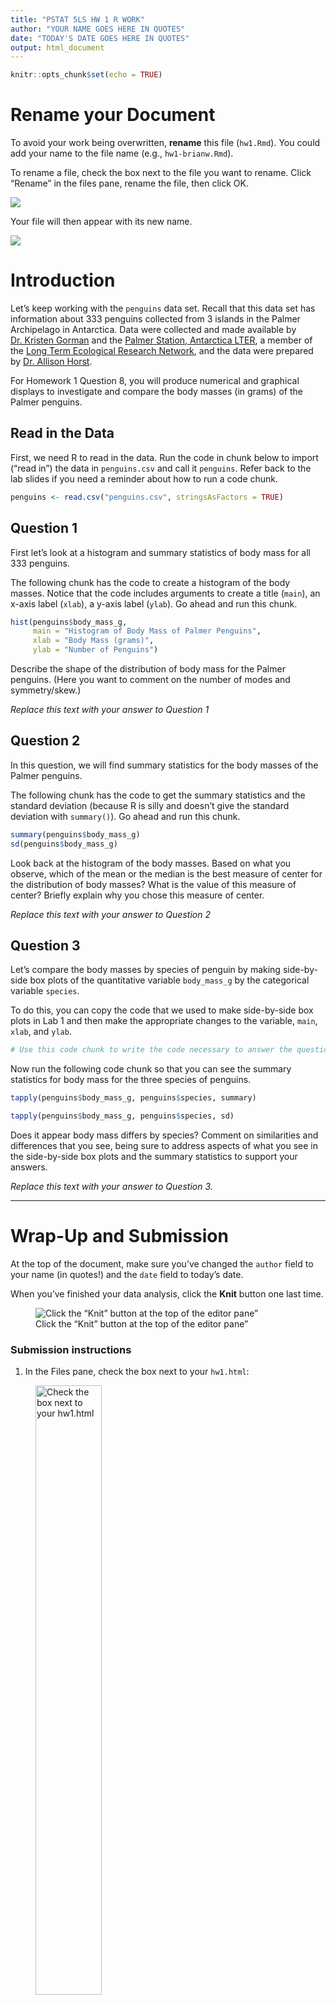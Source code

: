 ```yaml
---
title: "PSTAT 5LS HW 1 R WORK"
author: "YOUR NAME GOES HERE IN QUOTES"
date: "TODAY'S DATE GOES HERE IN QUOTES"
output: html_document
---
```


```r
knitr::opts_chunk$set(echo = TRUE)
```

# Rename your Document

To avoid your work being overwritten, **rename** this file (`hw1.Rmd`). You could add your name to the file name (e.g., `hw1-brianw.Rmd`).

To rename a file, check the box next to the file you want to rename. Click "Rename" in the files pane, rename the file, then click OK.

![](assets/images/hw1_beforeRename.png)

Your file will then appear with its new name.

![](assets/images/hw1_afterRename.png)

# Introduction

Let's keep working with the `penguins` data set. Recall that this data set has information about 333 penguins collected from 3 islands in the Palmer Archipelago in Antarctica. Data were collected and made available by [Dr. Kristen Gorman](https://www.uaf.edu/cfos/people/faculty/detail/kristen-gorman.php) and the [Palmer Station, Antarctica LTER](https://pal.lternet.edu/), a member of the [Long Term Ecological Research Network](https://lternet.edu/), and the data were prepared by [Dr. Allison Horst](https://github.com/allisonhorst/palmerpenguins).

For Homework 1 Question 8, you will produce numerical and graphical displays to investigate and compare the body masses (in grams) of the Palmer penguins.

## Read in the Data

First, we need R to read in the data. Run the code in chunk below to import ("read in") the data in `penguins.csv` and call it `penguins`. Refer back to the lab slides if you need a reminder about how to run a code chunk.

```r

penguins <- read.csv("penguins.csv", stringsAsFactors = TRUE)

```

## Question 1

First let's look at a histogram and summary statistics of body mass for all 333 penguins.

The following chunk has the code to create a histogram of the body masses. Notice that the code includes arguments to create a title (`main`), an x-axis label (`xlab`), a y-axis label (`ylab`). Go ahead and run this chunk.

```r
hist(penguins$body_mass_g, 
     main = "Histogram of Body Mass of Palmer Penguins", 
     xlab = "Body Mass (grams)", 
     ylab = "Number of Penguins")
```

Describe the shape of the distribution of body mass for the Palmer penguins. (Here you want to comment on the number of modes and symmetry/skew.)

*Replace this text with your answer to Question 1*

## Question 2

In this question, we will find summary statistics for the body masses of the Palmer penguins.

The following chunk has the code to get the summary statistics and the standard deviation (because R is silly and doesn't give the standard deviation with `summary()`). Go ahead and run this chunk.

```r
summary(penguins$body_mass_g)
sd(penguins$body_mass_g)

```

Look back at the histogram of the body masses. Based on what you observe, which of the mean or the median is the best measure of center for the distribution of body masses? What is the value of this measure of center? Briefly explain why you chose this measure of center.

*Replace this text with your answer to Question 2*

## Question 3

Let's compare the body masses by species of penguin by making side-by-side box plots of the quantitative variable `body_mass_g` by the categorical variable `species`.

To do this, you can copy the code that we used to make side-by-side box plots in Lab 1 and then make the appropriate changes to the variable, `main`, `xlab`, and `ylab`.

```r
# Use this code chunk to write the code necessary to answer the question. Do not start your code on this line, and do not start your code with # (this is a comment, R will ignore it).


```

Now run the following code chunk so that you can see the summary statistics for body mass for the three species of penguins.

```r

tapply(penguins$body_mass_g, penguins$species, summary)

tapply(penguins$body_mass_g, penguins$species, sd)

```

Does it appear body mass differs by species? Comment on similarities and differences that you see, being sure to address aspects of what you see in the side-by-side box plots and the summary statistics to support your answers.

*Replace this text with your answer to Question 3.*

<hr />

# Wrap-Up and Submission

At the top of the document, make sure you've changed the `author` field to your name (in quotes!) and the `date` field to today's date.

When you've finished your data analysis, click the **Knit** button one last time.<br />

![Click the "Knit" button at the top of the editor pane"](assets/images/hw1-knit-button.png){scale="75%"}


### Submission instructions

```{=html}
<!-- This is a comment and will not show up in your document. Note that the
numbering here is all 1's. This will automatically be converted to 1, 2, etc.
when you knit the document; writing all 1's makes it so you don't have to
constantly update the numbering when you move things around in editing! -->
```
1.  In the Files pane, check the box next to your `hw1.html`: </br>

![Check the box next to your `hw1.html`](assets/images/hw1_check_html.png){width="50%"}

2.  Click More → Export... </br>

![Click the More menu, then Export](assets/images/html_export.png){width="50%"}

</br>

3.  Click Download and save the file on your computer in a folder you'll remember and be able to find later. You can just call the file `hw1-yourname.html` or whatever else you'd like (as long as you remember what you called it).

![Click Download to save the file](assets/images/hw1_html_download.png){scale="50%"}

Now upload the HTML as your answer to Question 8.1 of HW 1 in Gradescope.
